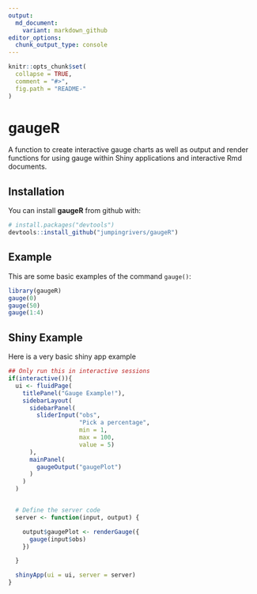 ```yaml
---
output:
  md_document:
    variant: markdown_github
editor_options: 
  chunk_output_type: console
---
```


<!-- README.md is generated from README.Rmd. Please edit that file -->

```r
knitr::opts_chunk$set(
  collapse = TRUE,
  comment = "#>",
  fig.path = "README-"
)
```

# gaugeR

A function to create interactive gauge charts as well as output and render functions for using gauge within Shiny applications and interactive Rmd documents.

## Installation

You can install **gaugeR** from github with:

```r
# install.packages("devtools")
devtools::install_github("jumpingrivers/gaugeR")
```

## Example

This are some basic examples of the command `gauge()`:

```r
library(gaugeR)
gauge(0)
gauge(50)
gauge(1:4)
```

## Shiny Example

Here is a very basic shiny app example

```r
## Only run this in interactive sessions
if(interactive()){
  ui <- fluidPage(
    titlePanel("Gauge Example!"),
    sidebarLayout(
      sidebarPanel(
        sliderInput("obs",
                    "Pick a percentage",
                    min = 1,
                    max = 100,
                    value = 5)
      ),
      mainPanel(
        gaugeOutput("gaugePlot")
      )
    )
  )


  # Define the server code
  server <- function(input, output) {

    output$gaugePlot <- renderGauge({
      gauge(input$obs)
    })

  }

  shinyApp(ui = ui, server = server)
}
```
